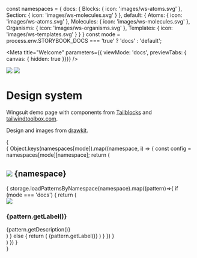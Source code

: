 const namespaces = {
  docs: {
    Blocks: {
      icon: 'images/ws-atoms.svg'
    },
    Section: {
     icon: 'images/ws-molecules.svg'
    }
  },
  default: {
    Atoms: {
      icon: 'images/ws-atoms.svg'
    },
    Molecules: {
     icon: 'images/ws-molecules.svg'
    },
    Organisms: {
      icon: 'images/ws-organisms.svg'
    },
    Templates: {
      icon: 'images/ws-templates.svg'
    }
  }
}
const mode = process.env.STORYBOOK_DOCS === 'true' ? 'docs' : 'default';

<Meta title="Welcome"
  parameters={{ viewMode: 'docs', previewTabs: { canvas: { hidden: true }}}}
/>

<div style={{margin: 'auto', position: 'relative', marginBottom: '40px'}}>
  <img src="images/background.png" style={{ width: '100%' }}/>
  <img src="images/logo.svg" style={{margin: 'auto', maxWidth: '400px', position: 'absolute', bottom: 0, top: 0, left: 0, right: 0}}/>
</div>


# Design system

Wingsuit demo page with components from <a href="https://mertjf.github.io/tailblocks/" target="_blank">Tailblocks</a> and <a href="https://www.tailwindtoolbox.com" target="_blank"> tailwindtoolbox.com</a>.

Design and images from <a href="https://www.drawkit.io/product/peach-illustration-system" target="_blank">drawkit</a>.



<div style={{paddingTop: '40px'}}>
  {
    <div>
      {
        Object.keys(namespaces[mode]).map((namespace, i) => {
          const config = namespaces[mode][namespace];
          return (
            <div key={namespace}>
              <h2 class="flex flex-row"> <img src={config.icon} style={{width: '20px', marginRight: '16px'}}/> {namespace} </h2>
              <div style={{marginBottom: '34px'}}>
                {
                storage.loadPatternsByNamespace(namespace).map((pattern)=>{
                  if (mode === 'docs') {
                    return (
                      <div style={{marginBottom: '24px'}} key={pattern.getId()}>
                        <LinkTo story={pattern.getDefaultVariant().getLabel()} kind={`${pattern.getNamespace()}-${pattern.getId()}`}>
                          <div style={{display: 'flex', width: '100%'}}>
                            <div style={{width: '20%'}}><img src={pattern.getIconPath()}/></div>
                            <div class="prose" style={{width: '80%', paddingLeft: '12px'}}>
                              <h3>{pattern.getLabel()}</h3>
                              <div>{pattern.getDescription()}</div>
                            </div>
                          </div>
                        </LinkTo>
                      </div>
                    )
                  } else {
                  return (
                    <LinkTo key={pattern.getId()} story={pattern.getDefaultVariant().getLabel()} kind={`${pattern.getNamespace()}-${pattern.getId()}`}>
                      <Badge status="neutral" style={{marginRight: '8px'}}>{pattern.getLabel()}</Badge>
                    </LinkTo>
                  )
                  }
                  })
                }
              </div>
            </div>
          )
        })
      }
    </div>
 }
</div>
